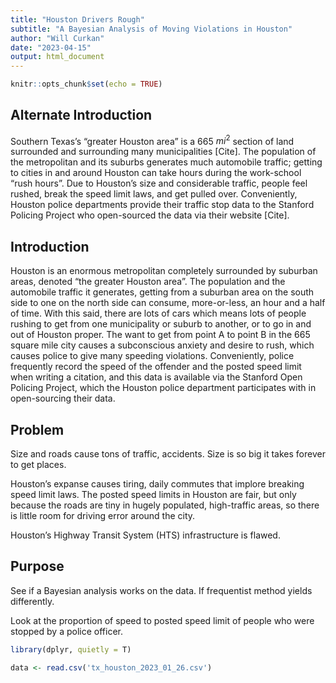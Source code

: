 ```yaml
---
title: "Houston Drivers Rough"
subtitle: "A Bayesian Analysis of Moving Violations in Houston"
author: "Will Curkan"
date: "2023-04-15"
output: html_document
---
```


```r
knitr::opts_chunk$set(echo = TRUE)
```

## Alternate Introduction 

Southern Texas's "greater Houston area" is a 665 $mi^2$ section of land surrounded and surrounding many municipalities [Cite]. The population of the metropolitan and its suburbs generates much automobile traffic; getting to cities in and around Houston can take hours during the work-school "rush hours". Due to Houston's size and considerable traffic, people feel rushed, break the speed limit laws, and get pulled over. Conveniently, Houston police departments provide their traffic stop data to the Stanford Policing Project who open-sourced the data via their website [Cite].

## Introduction


Houston is an enormous metropolitan completely surrounded by suburban areas, denoted "the greater Houston area". The population and the automobile traffic it generates, getting from a suburban area on the south side to one on the north side can consume, more-or-less, an hour and a half of time. With this said, there are lots of cars which means lots of people rushing to get from one municipality or suburb to another, or to go in and out of Houston proper. The want to get from point A to point B in the 665 square mile city causes a subconscious anxiety and desire to rush, which causes police to give many speeding violations. Conveniently, police frequently record the speed of the offender and the posted speed limit when writing a citation, and this data is available via the Stanford Open Policing Project, which the Houston police department participates with in open-sourcing their data.

## Problem

Size and roads cause tons of traffic, accidents. Size is so big it takes forever to get places.

Houston's expanse causes tiring, daily commutes that implore breaking speed limit laws. The posted speed limits in Houston are fair, but only because the roads are tiny in hugely populated, high-traffic areas, so there is little room for driving error around the city.

Houston's Highway Transit System (HTS) infrastructure is flawed. 

## Purpose

See if a Bayesian analysis works on the data. If frequentist method yields differently.

Look at the proportion of speed to posted speed limit of people who were stopped by a police officer.

```r
library(dplyr, quietly = T)
```

```r
data <- read.csv('tx_houston_2023_01_26.csv')
```

